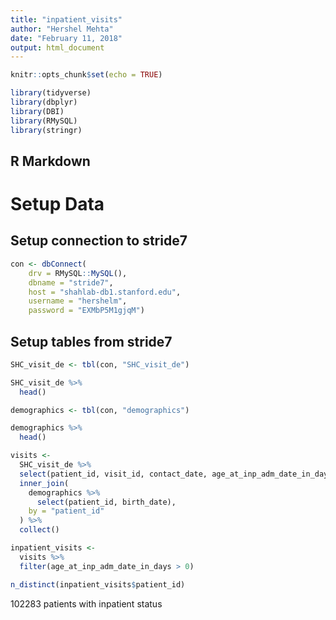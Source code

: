 ```yaml
---
title: "inpatient_visits"
author: "Hershel Mehta"
date: "February 11, 2018"
output: html_document
---
```


```r
knitr::opts_chunk$set(echo = TRUE)

library(tidyverse)
library(dbplyr)
library(DBI)
library(RMySQL)
library(stringr)
```

## R Markdown

# Setup Data

## Setup connection to stride7

```r
con <- dbConnect(
    drv = RMySQL::MySQL(),
    dbname = "stride7",
    host = "shahlab-db1.stanford.edu",
    username = "hershelm",
    password = "EXMbP5M1gjqM")
```

## Setup tables from stride7

```r
SHC_visit_de <- tbl(con, "SHC_visit_de")
```

```r
SHC_visit_de %>% 
  head()
```

```r
demographics <- tbl(con, "demographics")
```

```r
demographics %>% 
  head()
```

```r
visits <- 
  SHC_visit_de %>% 
  select(patient_id, visit_id, contact_date, age_at_inp_adm_date_in_days) %>% 
  inner_join(
    demographics %>% 
      select(patient_id, birth_date),
    by = "patient_id"
  ) %>% 
  collect()
```

```r
inpatient_visits <- 
  visits %>% 
  filter(age_at_inp_adm_date_in_days > 0) 
```



```r
n_distinct(inpatient_visits$patient_id)
```

102283 patients with inpatient status
